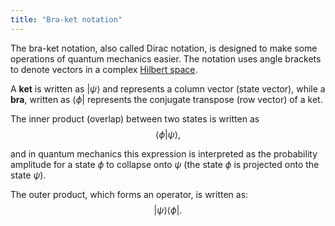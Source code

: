 ```yaml
---
title: "Bra-ket notation"
---
```


The bra-ket notation, also called Dirac notation, is designed to make some operations of quantum mechanics easier. The notation uses angle brackets to denote vectors in a complex [Hilbert space](Hilbert_Space.qmd).

A **ket** is written as $|\psi\rangle$ and represents a column vector (state vector), while a **bra**, written as $\langle\phi|$ represents the conjugate transpose (row vector) of a ket.

The inner product (overlap) between two states is written as
$$
\langle\phi|\psi\rangle,
$$

and in quantum mechanics this expression is interpreted as the probability amplitude for a state $\phi$ to collapse onto $\psi$ (the state $\phi$ is projected onto the state $\psi$).

The outer product, which forms an operator, is written as:
$$
|\psi\rangle\langle\phi|.
$$